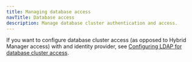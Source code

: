 ```yaml
---
title: Managing database access
navTitle: Database access
description: Manage database cluster authentication and access. 
---
```


If you want to configure database cluster access (as opposed to Hybrid Manager access) with and identity provider, see [Configuring LDAP for database cluster access](ldap).